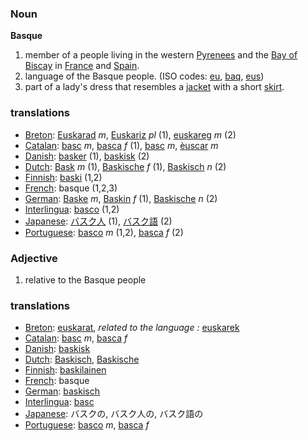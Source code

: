 === Noun ===

'''Basque'''

# member of a people living in the western [[Pyrenees]] and the [[Bay of Biscay]] in [[France]] and [[Spain]].
# language of the Basque people. (ISO codes: [[eu]], [[baq]], [[eus]])
# part of a lady's dress that resembles a [[jacket]] with a short [[skirt]].

=== translations ===
*[[Breton]]: [[Euskarad]] ''m'', [[Euskariz]] ''pl'' (1), [[euskareg]] ''m'' (2)
*[[Catalan]]: [[basc]] ''m'', [[basca]] ''f'' (1), [[basc]] ''m'', [[èuscar]] ''m''
*[[Danish]]: [[basker]] (1), [[baskisk]] (2)
*[[Dutch]]: [[Bask]] ''m'' (1), [[Baskische]] ''f'' (1), [[Baskisch]] ''n'' (2)
*[[Finnish]]: [[baski]] (1,2)
*[[French]]: basque (1,2,3)
*[[German]]: [[Baske]] ''m'', [[Baskin]] ''f'' (1), [[Baskische]] ''n'' (2)
*[[Interlingua]]: [[basco]] (1,2)
*[[Japanese]]: [[バスク人]] (1), [[バスク語]] (2)
*[[Portuguese]]: [[basco]] ''m'' (1,2), [[basca]] ''f'' (2)

=== Adjective ===
# relative to the Basque people

=== translations ===
*[[Breton]]: [[euskarat]], ''related to the language :'' [[euskarek]]
*[[Catalan]]: [[basc]] ''m'', [[basca]] ''f''
*[[Danish]]: [[baskisk]]
*[[Dutch]]: [[Baskisch]], [[Baskische]]
*[[Finnish]]: [[baskilainen]]
*[[French]]: basque
*[[German]]: [[baskisch]]
*[[Interlingua]]: [[basc]]
*[[Japanese]]: バスクの, バスク人の, バスク語の
*[[Portuguese]]: [[basco]] ''m'', [[basca]] ''f''